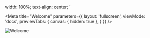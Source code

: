 

  width: 100%;
  text-align: center;
`

<Meta
  title="Welcome"
  parameters={{
    layout: 'fullscreen',
    viewMode: 'docs',
    previewTabs: {
      canvas: { hidden: true },
    }
  }}
/>

<StyledDiv>
  <img src={imageUrl} alt="Welcome" />
</StyledDiv>
